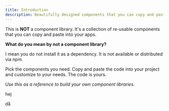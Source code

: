 ```yaml
---
title: Introduction
description: Beautifully designed components that you can copy and paste into your apps. Accessible. Customizable. Open Source.
---
```


<PaddingBox>

This is **NOT** a component library. It's a collection of re-usable components that you can copy and paste into your apps.

**What do you mean by not a component library?**

I mean you do not install it as a dependency. It is not available or distributed via npm.

Pick the components you need. Copy and paste the code into your project and customize to your needs. The code is yours.

_Use this as a reference to build your own component libraries._

</PaddingBox>

<PaddingBox title="FAQ">
  <CollapseGroup>
    <Collapse title="Question A">
      <p>hej</p>
    </Collapse>
    <Collapse defaultExpanded title="Question B">
      <p>då</p>
    </Collapse>
  </CollapseGroup>
</PaddingBox>
